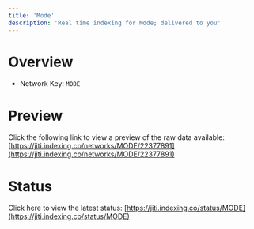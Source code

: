 ```yaml
---
title: 'Mode'
description: 'Real time indexing for Mode; delivered to you'
---
```


# Overview
- Network Key: `MODE`

# Preview
Click the following link to view a preview of the raw data available: [https://jiti.indexing.co/networks/MODE/22377891](https://jiti.indexing.co/networks/MODE/22377891)

# Status
Click here to view the latest status: [https://jiti.indexing.co/status/MODE](https://jiti.indexing.co/status/MODE)
